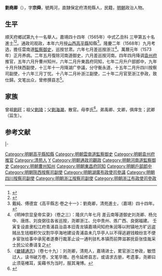{{明清人物信息框
| 姓名 = 劉堯卿
| 原名 =
| 圖片名稱= 
| 圖片大小 =
| 圖片說明 = 
| 最高職務 = 浙江布政使司參政
| 國家 = 大明 
| 爵位 =
| 籍貫 = 直隸保定府清苑縣
| 族裔 = 
| 字號 = 字宗舜，號两河
| 諡號 =
| 出生日期 = 癸巳八月初十日
| 出生地點 = <!---直隸保定府清苑縣--->
| 逝世日期 = 卒年不詳 
| 逝世地點 =
| 墓葬 =
| 配偶 = 配耿氏，封孺人
| 親屬 = （子）刘泽、刘淳
| 出身 =
* 嘉靖三十一年壬子科舉人
* 嘉靖四十四年乙丑科同進士出身
| 經歷 =
| 著作 =  
}}
'''劉堯卿'''（{{bd|1533年||？|catIdx=}}），字'''宗舜'''，號两河，直隸保定府清苑縣人，民籍，[[明朝|明朝]]政治人物。

== 生平 ==
順天府鄉試第九十一名舉人。嘉靖四十四年（1565年）中式乙丑科<!---會試第三百七十七名--->三甲第五十名進士<ref>{{Cite book|title=《皇明贡举考》卷五|author=[[张朝瑞|张朝瑞]]|publisher=《续修四库全书》史部第828册|year=|isbn=|location=|pages=}}</ref><ref>{{Cite book|title=贡举志五种 上|author=鲁小俊，江俊伟著|publisher=武汉大学出版社|year=2009|isbn=978-7-307-07043-1|location=武汉|pages=}}</ref>。通政司观政，本年六月授[[山西|山西]][[高平縣|高平縣]]知縣<ref>戴純、傅德宜《高平縣志·卷之十一》：劉堯卿，清苑進士，（嘉靖）四十四年。</ref>。隆慶二年（1568年）九月考选，擔任雲南道[[監察御史|監察御史]]，巡按甘肃。六年七月差巡按浙江<ref>《明神宗显皇帝实录》（卷之三）：隆庆六年七月 差云南等道御史刘尧卿、杨允中、唐炼、刘良弼往各省巡按，尧卿浙江、允中贵州、炼广西、良弼福建。 壬寅复设直隶松江府青浦县治县本旧青龙镇嘉靖间知府朱润等以附镇地方旷远盗贼丛生钱粮积欠议割华亭海地建设青浦县未几华亭人以不得逃避钱粮纷言不便乡宦张给事中承宪者遂奏行裁革止设一通判驻札本镇而前弊滋甚抚臣张佳胤采士民公论奏请复之</ref>。萬曆元年（1573年）正月养病。二年五月復除河南道御史，六月差巡按河南。四年四月降调[[袁州府|袁州府]]推官，五年六月升曹州知州，六年二月升東昌府同知，七年二月升户部郎中，九年十月升陕西副使，十三年十一月降湖广參議，分守衡永道，十五年二月升四川按察司副使，十六年三月丁忧。十八年二月补浙江副使，二十年二月官至浙江參政，致仕歸。文笔出众，曾修撰县志<ref>《[[畿辅通志|畿辅通志]]》（卷七十九）：刘尧卿，清苑人，嘉靖进士，累官浙江参政，敏悟过人，读书破万卷，文笔华赡。邑令延修县志，或请求古册，考遗事，尧卿曰止须亳楮耳，奚藉书为当时，服其淹博。</ref>。

== 家族 ==
曾祖[[劉旺|劉旺]]；祖父[[劉琦|劉琦]]；父[[劉海潮|劉海潮]]，散官。母李氏<ref>{{Cite book|title=天一阁藏明代科举录选刊 登科录 点校本|author=龚延明主编|publisher=宁波出版社|year=2016|isbn=978-7-5526-2320-8|location=宁波|pages=|quote=《天一閣藏明代科舉錄選刊.登科錄》之《嘉靖四十四年乙丑科登科錄》}}</ref>。弟禹卿、文卿，俱庠生；武卿（监生）。

==参考文献==
{{reflist}}

{{start box}}
{{s-off}}
{{succession box|[[張鹵|張鹵]]|[[王一鳳|王一鳳]]|明朝高平縣知縣|<small>嘉靖四十四年（1565年）上任</small>}}
|-
{{s-before|[[周繼夏|周繼夏]]}}
{{s-title|明朝袁州府推官|1576年－1577年}}
{{s-after|[[徐桂_(萬曆進士)|徐桂]]}}
{{end box}}
{{嘉靖四十四年乙丑科殿試金榜}}

{{DEFAULTSORT:Liu劉}}
[[Category:明朝高平縣知縣|Category:明朝高平縣知縣]]
[[Category:明朝雲南道監察御史|Category:明朝雲南道監察御史]]
[[Category:明朝袁州府推官|Category:明朝袁州府推官]]
[[Category:清苑人|Category:清苑人]]
[[Category:劉姓|Y]]
[[Category:明朝通政司觀政|Category:明朝通政司觀政]]
[[Category:明朝河南道監察御史|Category:明朝河南道監察御史]]
[[Category:明朝曹州知州|Category:明朝曹州知州]]
[[Category:明朝東昌府同知|Category:明朝東昌府同知]]
[[Category:明朝戶部郎中|Category:明朝戶部郎中]]
[[Category:明朝陝西按察司副使|Category:明朝陝西按察司副使]]
[[Category:明朝湖廣布政使司參議|Category:明朝湖廣布政使司參議]]
[[Category:明朝四川按察司副使|Category:明朝四川按察司副使]]
[[Category:明朝浙江按察司副使|Category:明朝浙江按察司副使]]
[[Category:明朝浙江布政使司參政|Category:明朝浙江布政使司參政]]